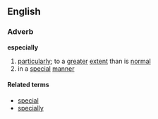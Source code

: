 ==English==
===Adverb===
'''especially'''

# [[particularly]]; to a [[greater]] [[extent]] than is [[normal]]
# in a [[special]] [[manner]]

====Related terms====
*[[special]]
*[[specially]]